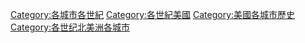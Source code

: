 [[Category:各城市各世紀|Category:各城市各世紀]]
[[Category:各世紀美國|Category:各世紀美國]]
[[Category:美國各城市歷史|Category:美國各城市歷史]]
[[Category:各世纪北美洲各城市|Category:各世纪北美洲各城市]]